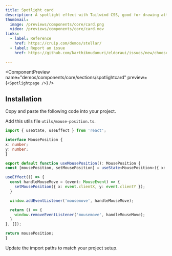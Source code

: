 ```yaml
---
title: Spotlight card
description: A spotlight effect with Tailwind CSS, good for drawing attention to a particular element on the page.
thumbnail:
  image: /previews/components/core/card.png
  video: /previews/components/core/card.mov
links:
  - label: Reference
    href: https://cruip.com/demos/stellar/
  - label: Report an issue
    href: https://github.com/karthikmudunuri/eldoraui/issues/new/choose
 
---
```


<ComponentPreview
  name="demos/components/core/sections/spotlightcard"
  preview={`<Spotlightpage />`}
/>

## Installation

<Steps>
  

  <Step>Copy and paste the following code into your project.</Step>
  <ComponentSource name="components/core/default/spotlight-card" />

  <Step>Add this utils file `utils/mouse-position.ts`.</Step>
  ```ts
  import { useState, useEffect } from 'react';

interface MousePosition {
  x: number;
  y: number;
}

export default function useMousePosition(): MousePosition {
  const [mousePosition, setMousePosition] = useState<MousePosition>({ x: 0, y: 0 });

  useEffect(() => {
    const handleMouseMove = (event: MouseEvent) => {
      setMousePosition({ x: event.clientX, y: event.clientY });
    }

    window.addEventListener('mousemove', handleMouseMove);

    return () => {
      window.removeEventListener('mousemove', handleMouseMove);
    }
  }, []);

  return mousePosition;
}
```



  <Step>Update the import paths to match your project setup.</Step>
</Steps>


